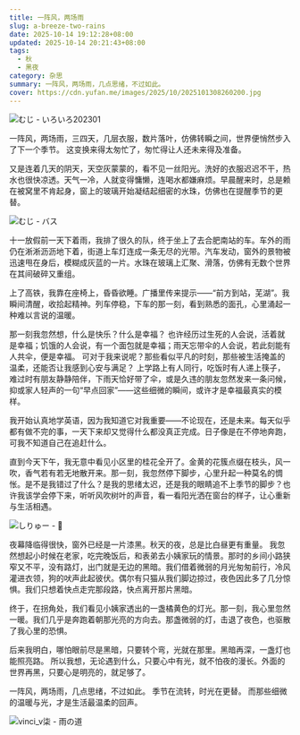 ```yaml
---
title: 一阵风，两场雨
slug: a-breeze-two-rains
date: 2025-10-14 19:12:28+08:00
updated: 2025-10-14 20:21:43+08:00
tags:
  - 秋
  - 黑夜
category: 杂思
summary: 一阵风，两场雨，几点思绪，不过如此。
cover: https://cdn.yufan.me/images/2025/10/2025101308260200.jpg
---
```


![むじ - いろいろ202301](https://cdn.yufan.me/images/2025/10/2025101308353800.jpg)

<MusicPlayer netease={30373825} />

一阵风，两场雨，三四天，几层衣服，数片落叶，仿佛转瞬之间，世界便悄然步入了下一个季节。
这变换来得太匆忙了，匆忙得让人还未来得及准备。

又是连着几天的阴天，天空灰蒙蒙的，看不见一丝阳光。洗好的衣服迟迟不干，热水也很快凉透。天气一冷，人就变得慵懒，连喝水都嫌麻烦。早晨醒来时，总是赖在被窝里不肯起身，窗上的玻璃开始凝结起细密的水珠，仿佛也在提醒季节的更替。

![むじ - バス](https://cdn.yufan.me/images/2025/10/2025101308412100.jpg)

十一放假前一天下着雨，我排了很久的队，终于坐上了去合肥南站的车。车外的雨仍在淅淅沥沥地下着，街道上车灯连成一条无尽的光带。汽车发动，窗外的景物被迅速甩在身后，模糊成灰蓝的一片。水珠在玻璃上汇聚、滑落，仿佛有无数个世界在其间破碎又重组。

上了高铁，我靠在座椅上，昏昏欲睡。广播里传来提示——“前方到站，芜湖”。我瞬间清醒，收拾起精神。列车停稳，下车的那一刻，看到熟悉的面孔，心里涌起一种难以言说的温暖。

那一刻我忽然想，什么是快乐？什么是幸福？
也许经历过生死的人会说，活着就是幸福；饥饿的人会说，有一个面包就是幸福；雨天忘带伞的人会说，若此刻能有人共伞，便是幸福。
可对于我来说呢？那些看似平凡的时刻，那些被生活掩盖的温柔，还能否让我感到心安与满足？
上学路上有人同行，吃饭时有人递上筷子，难过时有朋友静静陪伴，下雨天恰好带了伞，或是久违的朋友忽然发来一条问候，抑或家人轻声的一句“早点回家”——这些细微的瞬间，或许才是幸福最真实的模样。

我开始认真地学英语，因为我知道它对我重要——不论现在，还是未来。每天似乎都有做不完的事，一天下来却又觉得什么都没真正完成。日子像是在不停地奔跑，可我不知道自己在追赶什么。

直到今天下午，我无意中看见小区里的桂花全开了。金黄的花簇点缀在枝头，风一吹，香气若有若无地散开来。那一刻，我忽然停下脚步，心里升起一种莫名的惆怅。是不是我错过了什么？是我的思绪太迟，还是我的眼睛追不上季节的脚步？也许我该学会停下来，听听风吹树叶的声音，看一看阳光洒在窗台的样子，让心重新与生活相遇。

![しりゅー - 🌌](https://cdn.yufan.me/images/2025/10/2025101308424300.jpg)

夜幕降临得很快，窗外已经是一片漆黑。秋天的夜，总是比白昼更有重量。
我忽然想起小时候在老家，吃完晚饭后，和表弟去小姨家玩的情景。那时的乡间小路狭窄又不平，没有路灯，出门就是无边的黑暗。我们借着微弱的月光匆匆前行，冷风灌进衣领，狗的吠声此起彼伏。偶尔有只猫从我们脚边掠过，夜色因此多了几分惊惧。我们只想着快点走完那段路，快点离开那片黑暗。

终于，在拐角处，我们看见小姨家透出的一盏橘黄色的灯光。那一刻，我心里忽然一暖。我们几乎是奔跑着朝那光亮的方向去。那盏微弱的灯，击退了夜色，也驱散了我心里的恐惧。

后来我明白，哪怕眼前尽是黑暗，只要转个弯，光就在那里。黑暗再深，一盏灯也能照亮路。
所以我想，无论遇到什么，只要心中有光，就不怕夜的漫长。外面的世界再黑，只要心是明亮的，就足够了。

一阵风，两场雨，几点思绪，不过如此。
季节在流转，时光在更替。
而那些细微的温暖与光，才是生活最温柔的回声。

![vinci_v柒 - 雨の道](https://cdn.yufan.me/images/2025/10/2025101308472200.jpg)
